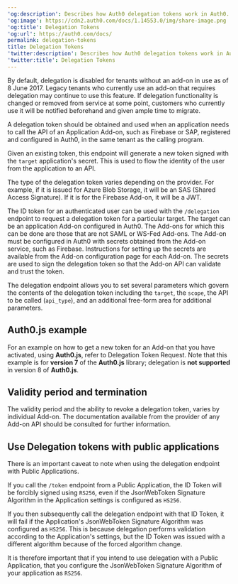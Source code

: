 ---
'og:description': Describes how Auth0 delegation tokens work in Auth0.
'og:image': https://cdn2.auth0.com/docs/1.14553.0/img/share-image.png
'og:title': Delegation Tokens
'og:url': https://auth0.com/docs/
permalink: delegation-tokens
title: Delegation Tokens
'twitter:description': Describes how Auth0 delegation tokens work in Auth0.
'twitter:title': Delegation Tokens
---
<Warning>

By default, delegation is disabled for tenants without an add-on in use as of 8 June 2017. Legacy tenants who currently use an add-on that requires delegation may continue to use this feature. If delegation functionality is changed or removed from service at some point, customers who currently use it will be notified beforehand and given ample time to migrate.

</Warning>

A delegation token should be obtained and used when an application needs to call the API of an Application Add-on, such as Firebase or SAP, registered and configured in Auth0, in the same tenant as the calling program.

Given an existing token, this endpoint will generate a new token signed with the `target` application's secret. This is used to flow the identity of the user from the application to an API.

The type of the delegation token varies depending on the provider. For example, if it is issued for Azure Blob Storage, it will be an SAS (Shared Access Signature). If it is for the Firebase Add-on, it will be a <Tooltip tip="JSON Web Token (JWT): Standard ID Token format (and often Access Token format) used to represent claims securely between two parties." cta="View Glossary" href="/docs/glossary?term=JWT">JWT</Tooltip>.

The <Tooltip tip="ID Token: Credential meant for the client itself, rather than for accessing a resource." cta="View Glossary" href="/docs/glossary?term=ID+token">ID token</Tooltip> for an authenticated user can be used with the `/delegation` endpoint to request a delegation token for a particular target. The target can be an application Add-on configured in Auth0. The Add-ons for which this can be done are those that are not <Tooltip tip="Security Assertion Markup Language (SAML): Standardized protocol allowing two parties to exchange authentication information without a password." cta="View Glossary" href="/docs/glossary?term=SAML">SAML</Tooltip> or <Tooltip tip="Security Assertion Markup Language (SAML): Standardized protocol allowing two parties to exchange authentication information without a password." cta="View Glossary" href="/docs/glossary?term=WS-Fed">WS-Fed</Tooltip> Add-ons. The Add-on must be configured in Auth0 with secrets obtained from the Add-on service, such as Firebase. Instructions for setting up the secrets are available from the Add-on configuration page for each Add-on. The secrets are used to sign the delegation token so that the Add-on API can validate and trust the token.

The delegation endpoint allows you to set several parameters which govern the contents of the delegation token including the `target`, the `scope`, the API to be called (`api_type`), and an additional free-form area for additional parameters.

## Auth0.js example

For an example on how to get a new token for an Add-on that you have activated, using **Auth0.js**, refer to Delegation Token Request. Note that this example is for **version 7** of the **Auth0.js** library; delegation is **not supported** in version 8 of **Auth0.js**.

## Validity period and termination

The validity period and the ability to revoke a delegation token, varies by individual Add-on. The documentation available from the provider of any Add-on API should be consulted for further information.

## Use Delegation tokens with public applications

There is an important caveat to note when using the delegation endpoint with Public Applications.

If you call the `/token` endpoint from a Public Application, the ID Token will be forcibly signed using `RS256`, even if the JsonWebToken Signature Algorithm in the Application settings is configured as `HS256`.

If you then subsequently call the delegation endpoint with that ID Token, it will fail if the Application's JsonWebToken Signature Algorithm was configured as `HS256`. This is because delegation performs validation according to the Application's settings, but the ID Token was issued with a different algorithm because of the forced algorithm change.

It is therefore important that if you intend to use delegation with a Public Application, that you configure the JsonWebToken Signature Algorithm of your application as `RS256`.